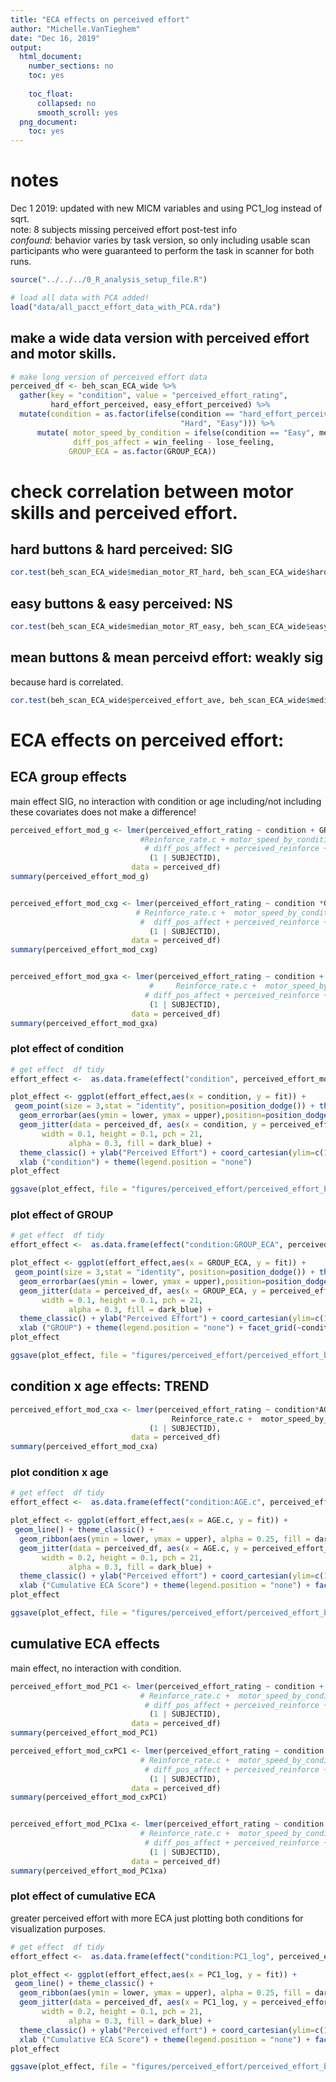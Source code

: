 ```yaml
---
title: "ECA effects on perceived effort"
author: "Michelle.VanTieghem"
date: "Dec 16, 2019"
output:
  html_document:
    number_sections: no
    toc: yes
    
    toc_float:
      collapsed: no
      smooth_scroll: yes
  png_document:
    toc: yes
---
```


# notes 
Dec 1 2019: updated with new MICM variables and using PC1_log instead of sqrt. \
note: 8 subjects missing perceived effort post-test info \
*confound:* behavior varies by task version, so only including usable scan participants who were guaranteed to perform the task in scanner for both runs.


```r
source("../../../0_R_analysis_setup_file.R")
```


```r
# load all data with PCA added!
load("data/all_pacct_effort_data_with_PCA.rda")

```


## make a wide data version with perceived effort and motor skills.
```r
# make long version of perceived effort data
perceived_df <- beh_scan_ECA_wide %>% 
  gather(key = "condition", value = "perceived_effort_rating", 
         hard_effort_perceived, easy_effort_perceived) %>%
  mutate(condition = as.factor(ifelse(condition == "hard_effort_perceived", 
                                      "Hard", "Easy"))) %>%
      mutate( motor_speed_by_condition = ifelse(condition == "Easy", median_motor_RT_easy, median_motor_RT_hard), 
              diff_pos_affect = win_feeling - lose_feeling, 
             GROUP_ECA = as.factor(GROUP_ECA))
```


# check correlation between motor skills and perceived effort.
## hard buttons & hard perceived: SIG
```r
cor.test(beh_scan_ECA_wide$median_motor_RT_hard, beh_scan_ECA_wide$hard_effort_perceived)

```

## easy buttons & easy perceived: NS
```r
cor.test(beh_scan_ECA_wide$median_motor_RT_easy, beh_scan_ECA_wide$easy_effort_perceived)

```

## mean buttons & mean perceivd effort: weakly sig
because hard is correlated.
```r
cor.test(beh_scan_ECA_wide$perceived_effort_ave, beh_scan_ECA_wide$median_motor_RT_ave)

```

# ECA effects on perceived effort: 

## ECA group effects 
main effect SIG, no interaction with condition or age
including/not including these covariates does not make a difference! 
```r
perceived_effort_mod_g <- lmer(perceived_effort_rating ~ condition + GROUP_ECA + AGE.c + SEX.c + 
                             #Reinforce_rate.c + motor_speed_by_condition + 
                              # diff_pos_affect + perceived_reinforce + perceived_control +
                               (1 | SUBJECTID), 
                           data = perceived_df)
summary(perceived_effort_mod_g)


perceived_effort_mod_cxg <- lmer(perceived_effort_rating ~ condition *GROUP_ECA + AGE.c + SEX.c +  
                            # Reinforce_rate.c +  motor_speed_by_condition + 
                             #  diff_pos_affect + perceived_reinforce + perceived_control +
                               (1 | SUBJECTID), 
                           data = perceived_df)
summary(perceived_effort_mod_cxg)


perceived_effort_mod_gxa <- lmer(perceived_effort_rating ~ condition + GROUP_ECA*AGE.c + SEX.c +  
                               #     Reinforce_rate.c +  motor_speed_by_condition + 
                              # diff_pos_affect + perceived_reinforce + perceived_control +
                               (1 | SUBJECTID), 
                           data = perceived_df)
summary(perceived_effort_mod_gxa)
```


### plot effect of condition
```r
# get effect  df tidy
effort_effect <-  as.data.frame(effect("condition", perceived_effort_mod_g, confint=TRUE))

plot_effect <- ggplot(effort_effect,aes(x = condition, y = fit)) +
 geom_point(size = 3,stat = "identity", position=position_dodge()) + theme_classic() + 
  geom_errorbar(aes(ymin = lower, ymax = upper),position=position_dodge(.9), width = 0.25) +
  geom_jitter(data = perceived_df, aes(x = condition, y = perceived_effort_rating),
       width = 0.1, height = 0.1, pch = 21,
             alpha = 0.3, fill = dark_blue) +
  theme_classic() + ylab("Perceived Effort") + coord_cartesian(ylim=c(1,4)) +
  xlab ("condition") + theme(legend.position = "none") 
plot_effect

ggsave(plot_effect, file = "figures/perceived_effort/perceived_effort_by_condition.png", width = 2.5, height = 4)

```

### plot effect of GROUP
```r
# get effect  df tidy
effort_effect <-  as.data.frame(effect("condition:GROUP_ECA", perceived_effort_mod_g, confint=TRUE))

plot_effect <- ggplot(effort_effect,aes(x = GROUP_ECA, y = fit)) +
 geom_point(size = 3,stat = "identity", position=position_dodge()) + theme_classic() + 
  geom_errorbar(aes(ymin = lower, ymax = upper),position=position_dodge(.9), width = 0.25) +
  geom_jitter(data = perceived_df, aes(x = GROUP_ECA, y = perceived_effort_rating),
       width = 0.1, height = 0.1, pch = 21,
             alpha = 0.3, fill = dark_blue) +
  theme_classic() + ylab("Perceived Effort") + coord_cartesian(ylim=c(1,4)) +
  xlab ("GROUP") + theme(legend.position = "none") + facet_grid(~condition)
plot_effect

ggsave(plot_effect, file = "figures/perceived_effort/perceived_effort_by_GROUP.png", width = 4, height = 4)

```


## condition x age effects: TREND
```r
perceived_effort_mod_cxa <- lmer(perceived_effort_rating ~ condition*AGE.c + GROUP_ECA + SEX.c +
                                    Reinforce_rate.c +  motor_speed_by_condition + 
                               (1 | SUBJECTID), 
                           data = perceived_df)
summary(perceived_effort_mod_cxa)
```

### plot condition x age 
```r
# get effect  df tidy
effort_effect <-  as.data.frame(effect("condition:AGE.c", perceived_effort_mod_cxa, confint=TRUE))

plot_effect <- ggplot(effort_effect,aes(x = AGE.c, y = fit)) +
 geom_line() + theme_classic() + 
  geom_ribbon(aes(ymin = lower, ymax = upper), alpha = 0.25, fill = dark_blue) +
  geom_jitter(data = perceived_df, aes(x = AGE.c, y = perceived_effort_rating),
       width = 0.2, height = 0.1, pch = 21,
             alpha = 0.3, fill = dark_blue) +
  theme_classic() + ylab("Perceived effort") + coord_cartesian(ylim=c(1,4)) +
  xlab ("Cumulative ECA Score") + theme(legend.position = "none") + facet_grid(~condition)
plot_effect

ggsave(plot_effect, file = "figures/perceived_effort/perceived_effort_by_ageXcondition.png", width = 6, height = 4)
```


## cumulative ECA effects
main effect, no interaction with condition.
```r
perceived_effort_mod_PC1 <- lmer(perceived_effort_rating ~ condition + PC1_log + AGE.c + SEX.c + 
                             # Reinforce_rate.c +  motor_speed_by_condition +
                              # diff_pos_affect + perceived_reinforce + perceived_control +
                               (1 | SUBJECTID), 
                           data = perceived_df)
summary(perceived_effort_mod_PC1)

perceived_effort_mod_cxPC1 <- lmer(perceived_effort_rating ~ condition *PC1_log + AGE.c + SEX.c +  
                             # Reinforce_rate.c +  motor_speed_by_condition +
                              # diff_pos_affect + perceived_reinforce + perceived_control +     
                               (1 | SUBJECTID), 
                           data = perceived_df)
summary(perceived_effort_mod_cxPC1)


perceived_effort_mod_PC1xa <- lmer(perceived_effort_rating ~ condition + PC1_log*AGE.c + SEX.c + 
                             # Reinforce_rate.c +  motor_speed_by_condition +
                              # diff_pos_affect + perceived_reinforce + perceived_control +
                               (1 | SUBJECTID), 
                           data = perceived_df)
summary(perceived_effort_mod_PC1xa)
```


### plot effect of cumulative ECA 
greater perceived effort with more ECA 
just plotting both conditions for visualization purposes.
```r
# get effect  df tidy
effort_effect <-  as.data.frame(effect("condition:PC1_log", perceived_effort_mod_PC1, confint=TRUE))

plot_effect <- ggplot(effort_effect,aes(x = PC1_log, y = fit)) +
 geom_line() + theme_classic() + 
  geom_ribbon(aes(ymin = lower, ymax = upper), alpha = 0.25, fill = dark_blue) +
  geom_jitter(data = perceived_df, aes(x = PC1_log, y = perceived_effort_rating),
       width = 0.2, height = 0.1, pch = 21,
             alpha = 0.3, fill = dark_blue) +
  theme_classic() + ylab("Perceived effort") + coord_cartesian(ylim=c(1,4)) +
  xlab ("Cumulative ECA Score") + theme(legend.position = "none") + facet_grid(~condition)
plot_effect

ggsave(plot_effect, file = "figures/perceived_effort/perceived_effort_by_PC1_log.png", width = 6, height = 4)
```



